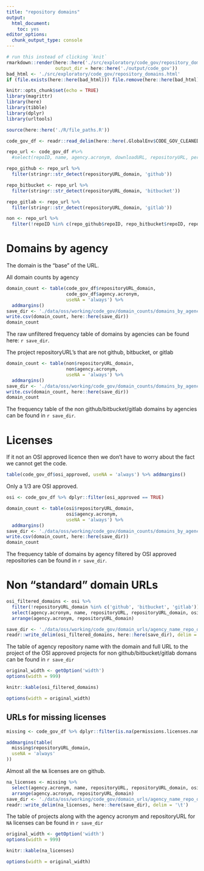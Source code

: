 ```yaml
---
title: "repository domains"
output: 
  html_document: 
    toc: yes
editor_options: 
  chunk_output_type: console
---
```


```r
# run this instead of clicking `knit`
rmarkdown::render(here::here('./src/exploratory/code_gov/repository_domains.Rmd'),
                  output_dir = here::here('./output/code_gov'))
bad_html <- './src/exploratory/code_gov/repository_domains.html'
if (file.exists(here::here(bad_html))) file.remove(here::here(bad_html))
```


```r
knitr::opts_chunk$set(echo = TRUE)
library(magrittr)
library(here)
library(tibble)
library(dplyr)
library(urltools)

source(here::here('./R/file_paths.R'))

code_gov_df <- readr::read_delim(here::here(.GlobalEnv$CODE_GOV_CLEANED_FILE), delim = '\t')
```

```r
repo_url <- code_gov_df #%>%
  #select(repoID, name, agency.acronym, downloadURL, repositoryURL, permissions.licenses.name, repositoryURL_domain)

repo_github <- repo_url %>%
  filter(stringr::str_detect(repositoryURL_domain, 'github'))

repo_bitbucket <- repo_url %>%
  filter(stringr::str_detect(repositoryURL_domain, 'bitbucket'))

repo_gitlab <- repo_url %>%
  filter(stringr::str_detect(repositoryURL_domain, 'gitlab'))

non <- repo_url %>%
  filter(!repoID %in% c(repo_github$repoID, repo_bitbucket$repoID, repo_gitlab$repoID))
```

# Domains by agency

The domain is the "base" of the URL.

All domain counts by agency

```r
domain_count <- table(code_gov_df$repositoryURL_domain,
                      code_gov_df$agency.acronym,
                      useNA = 'always') %>%
  addmargins()
save_dir <- './data/oss/working/code_gov/domain_counts/domains_by_agency.csv'
write.csv(domain_count, here::here(save_dir))
domain_count
```

The raw unfiltered frequency table of domains by agencies can be found here: `r save_dir`.

The project repositoryURL's that are not github, bitbucket, or gitlab

```r
domain_count <- table(non$repositoryURL_domain,
                      non$agency.acronym,
                      useNA = 'always') %>%
  addmargins()
save_dir <- './data/oss/working/code_gov/domain_counts/domains_by_agency_no_github_bitbucket_gitlab.csv'
write.csv(domain_count, here::here(save_dir))
domain_count
```

The frequency table of the non github/bitbucket/gitlab domains by agencies can be found in `r save_dir`.

# Licenses

If it not an OSI approved licence then we don't have to worry about the fact we cannot get the code.

```r
table(code_gov_df$osi_approved, useNA = 'always') %>% addmargins()
```

Only a 1/3 are OSI approved.

```r
osi <- code_gov_df %>% dplyr::filter(osi_approved == TRUE)
```

```r
domain_count <- table(osi$repositoryURL_domain,
                      osi$agency.acronym,
                      useNA = 'always') %>%
  addmargins()
save_dir <- './data/oss/working/code_gov/domain_counts/domains_by_agency_osi.csv'
write.csv(domain_count, here::here(save_dir))
domain_count
```

The frequency table of domains by agency filtered by OSI approved repositories can be found in `r save_dir`.

# Non "standard" domain URLs




```r
osi_filtered_domains <- osi %>%
  filter(!repositoryURL_domain %in% c('github', 'bitbucket', 'gitlab')) %>%
  select(agency.acronym, name, repositoryURL, repositoryURL_domain, osi_approved) %>%
  arrange(agency.acronym, repositoryURL_domain)

save_dir <- './data/oss/working/code_gov/domain_urls/agency_name_repo_domain_osi.tsv'
readr::write_delim(osi_filtered_domains, here::here(save_dir), delim = '\t')
```

The table of agency repository name with the domain and full URL to the project of the OSI approved projects for non github/bitbucket/gitlab domans can be found in `r save_dir`

```r
original_width <- getOption('width')
options(width = 999)
```

```r
knitr::kable(osi_filtered_domains)
```

```r
options(width = original_width)
```

## URLs for missing licenses

```r
missing <- code_gov_df %>% dplyr::filter(is.na(permissions.licenses.name))
```


```r
addmargins(table(
  missing$repositoryURL_domain,
  useNA = 'always'
))
```

Almost all the `NA` licenses are on github.

```r
na_licenses <- missing %>%
  select(agency.acronym, name, repositoryURL, repositoryURL_domain, osi_approved, permissions.licenses.name) %>%
  arrange(agency.acronym, repositoryURL_domain)
save_dir <- './data/oss/working/code_gov/domain_urls/agency_name_repo_domain_na.tsv'
readr::write_delim(na_licenses, here::here(save_dir), delim = '\t')
```

The table of projects along with the agency acronym and repositoryURL for `NA` licenses can be found in `r save_dir`

```r
original_width <- getOption('width')
options(width = 999)
```

```r
knitr::kable(na_licenses)
```

```r
options(width = original_width)
```

